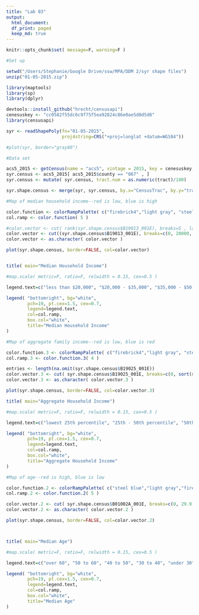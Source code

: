 ```yaml
---
title: "Lab 03"
output:  
  html_document:
  df_print: paged
  keep_md: true 
---
```


```r
knitr::opts_chunk$set( message=F, warning=F )

#Set up

setwd("/Users/Stephanie/Google Drive/ssw/MPA/DDM 2/syr shape files")
unzip("01-05-2015.zip")

library(maptools)
library(sp)
library(dplyr)

devtools::install_github("hrecht/censusapi")
cenesuskey <- "cc0582f55dc6c9f75f5ea92824c86e0ae5d0d5d8"
library(censusapi)

syr <- readShapePoly(fn="01-05-2015",
                     proj4string=CRS("+proj=longlat +datum=WGS84"))

#plot(syr, border="gray80")

```

```r
#Data set

acs5_2015 <- getCensus(name = "acs5", vintage = 2015, key = cenesuskey, vars = c("NAME", "B19013_001E", "B01002A_001E", "B19025_001E"), region = "tract:*", regionin = "state:36")
syr.census <- acs5_2015[ acs5_2015$county == "067" , ]
syr.census <- mutate( syr.census, tract.num = as.numeric(tract)/100)

syr.shape.census <- merge(syr, syr.census, by.x="CensusTrac", by.y="tract.num")


```

```r
#Map of median household income--red is low, blue is high

color.function <- colorRampPalette( c("firebrick4","light gray", "steel blue" ) )
col.ramp <- color.function( 5 )

#color.vector <- cut( rank(syr.shape.census$B19013_001E), breaks=5 , labels=col.ramp ) #median household income
color.vector <- cut((syr.shape.census$B19013_001E), breaks=c(0, 20000, 35000, 50000, 65000, 100000), labels = col.ramp )
color.vector <- as.character( color.vector )

plot(syr.shape.census, border=FALSE, col=color.vector)


title( main="Median Household Income")

#map.scale( metric=F, ratio=F, relwidth = 0.15, cex=0.5 )

legend.text=c("less than $20,000", "$20,000 - $35,000", "$35,000 - $50,000", "$50,000 - $65,000", "more than $65,000")

legend( "bottomright", bg="white",
        pch=19, pt.cex=1.5, cex=0.7,
        legend=legend.text, 
        col=col.ramp, 
        box.col="white",
        title="Median Household Income" 
)


```

```r

#Map of aggregate family income--red is low, blue is red

color.function.3 <- colorRampPalette( c("firebrick4","light gray", "steel blue" ) )
col.ramp.3 <- color.function.3( 4 )

entries <- length(na.omit(syr.shape.census$B19025_001E))
color.vector.3 <- cut( syr.shape.census$B19025_001E, breaks=c(0, sort(syr.shape.census$B19025_001E)[entries/4], sort(syr.shape.census$B19025_001E)[entries/2], sort(syr.shape.census$B19025_001E)[(3*entries)/4], sort(syr.shape.census$B19025_001E)[entries]), labels = col.ramp.3) #map of aggregate family income
color.vector.3 <- as.character( color.vector.3 )

plot(syr.shape.census, border=FALSE, col=color.vector.3)

title( main="Aggregate Household Income")

#map.scale( metric=F, ratio=F, relwidth = 0.15, cex=0.5 )

legend.text=c("lowest 25th percentile", "25th - 50th percentile", "50th - 75th percentile", "75th percentile and above")

legend( "bottomright", bg="white",
        pch=19, pt.cex=1.5, cex=0.7,
        legend=legend.text, 
        col=col.ramp, 
        box.col="white",
        title="Aggregate Household Income" 
)

```



```r
#Map of age--red is high, blue is low 

color.function.2 <- colorRampPalette( c("steel blue","light gray","firebrick4") )
col.ramp.2 <- color.function.2( 5 )

color.vector.2 <- cut( syr.shape.census$B01002A_001E, breaks=c(0, 29.9, 39.9, 49.9, 59.9, 100), labels=col.ramp.2 ) #age
color.vector.2 <- as.character( color.vector.2 )

plot(syr.shape.census, border=FALSE, col=color.vector.2)



title( main="Median Age")

#map.scale( metric=F, ratio=F, relwidth = 0.15, cex=0.5 )

legend.text=c("over 60", "50 to 60", "40 to 50", "30 to 40", "under 30")

legend( "bottomright", bg="white",
        pch=19, pt.cex=1.5, cex=0.7,
        legend=legend.text, 
        col=col.ramp, 
        box.col="white",
        title="Median Age" 
)

```



